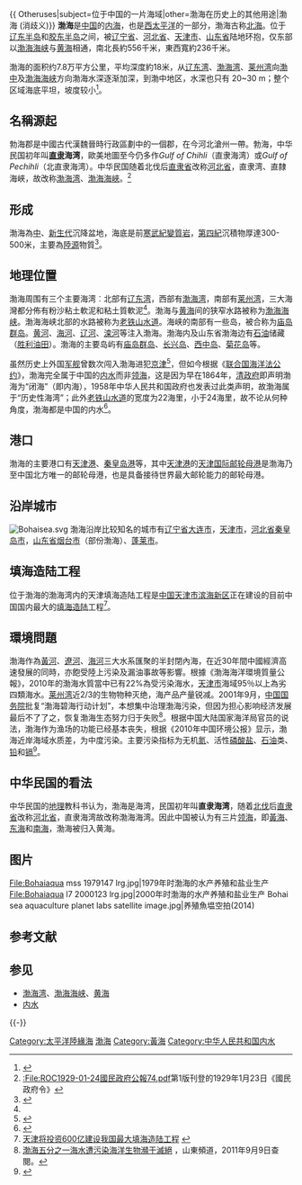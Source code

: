 {{不是|勃海郡}}
{{ Otheruses|subject=位于中国的一片海域|other=渤海在历史上的其他用途|渤海 (消歧义)}}
{{Infobox body of water
| name=渤海
| image=[[File:Locatie_Bohaizee.PNG|300px]]
| area=78000平方公里
| max-depth=70米
| oceans=[[太平洋|太平洋]]
| location={{PRC}}
| catchment=[[辽东湾|辽东湾]]、[[渤海湾|渤海湾]]、[[莱州湾|莱州湾]]
}}
{{Chinese
|pic=Bohaiseamap2.png
|piccap=
|c=
|s=渤海
|t=渤海
|p=Bó Hǎi
|w=Po-hai
|poj=Pu̍t-hái
|showflag=p
}} 
'''渤海'''是[[中国|中国]]的[[内海|内海]]，也是[[西太平洋|西太平洋]]的一部分，渤海古称[[渤海|北海]]。位于[[辽东半岛|辽东半岛]]和[[胶东半岛|胶东半岛]]之间，被[[辽宁省|辽宁省]]、[[河北省|河北省]]、[[天津市|天津市]]、[[山东省|山东省]]陆地环抱，仅东部以[[渤海海峡|渤海海峡]]与[[黄海|黄海]]相通，南北長約556千米，東西寬約236千米。

渤海的面积约7.8万平方公里，平均深度約18米，从[[辽东湾|辽东湾]]、[[渤海湾|渤海湾]]、[[莱州湾|莱州湾]]向[[渤中|渤中]]及[[渤海海峡|渤海海峡]]方向渤海水深逐渐加深，到渤中地区，水深也只有 20~30 m；整个区域海底平坦，坡度较小<ref>{{cite journal|author1=岳保静|coauthors=栾锡武|title=近 20 年来渤海南部水深变化|journal=海洋地质与第四纪地质|date=2010年6月|volume=第 30 卷|issue=第 3 期|pages=15|url=http://dept.qdio.cas.cn/dizhi/lunwen/201105/P020110526380786086564.pdf|accessdate=2016-09-08|archive-date=2021-04-10|archive-url=https://web.archive.org/web/20210410144610/http://dept.qdio.cas.cn/dizhi/lunwen/201105/P020110526380786086564.pdf|dead-url=no}}</ref>。

== 名稱源起 ==
勃海郡是中國古代漢魏晉時行政區劃中的一個郡，在今河北滄州一帶。勃海，中华民国初年叫'''[[直隶|直隶]]海湾'''，歐美地圖至今仍多作''Gulf of Chihli''（直隶海湾）或''Gulf of Pechihli''（北直隶海湾）。中华民国随着北伐后[[直隶省|直隶省]]改称[[河北省|河北省]]，直隶湾、直隸海峽，故改称[[渤海湾|渤海湾]]、[[渤海海峽|渤海海峽]]。<ref>[[:File:ROC1929-01-24國民政府公報74.pdf|:File:ROC1929-01-24國民政府公報74.pdf]]第1版刊登的1929年1月23日《國民政府令》</ref>

== 形成 ==
渤海為[[中生代|中]]、[[新生代|新生代]]沉降盆地，海底是前[[寒武紀|寒武紀]][[變質岩|變質岩]]，[[第四紀|第四紀]]沉積物厚達300-500米，主要為[[陸源|陸源]]物質<ref name="國家地理">{{cite book|title=《中國國家地理精華》|year=2007年|location=吉林出版集團有限公司|isbn=9787807206309|pages=p.11}}</ref>。

== 地理位置 ==
渤海周围有三个主要海湾︰北部有[[辽东湾|辽东湾]]，西部有[[渤海湾|渤海湾]]，南部有[[莱州湾|莱州湾]]，三大海灣都分佈有粉沙粘土軟泥和粘土質軟泥<ref name="國家地理" />。渤海与[[黄海|黄海]]间的狭窄水路被称为[[渤海海峡|渤海海峡]]。渤海海峡北部的水路被称为[[老铁山水道|老铁山水道]]。海峡的南部有一些岛，被合称为[[庙岛群岛|庙岛群岛]]。[[黄河|黄河]]、[[海河|海河]]、[[辽河|辽河]]、[[滦河|滦河]]等注入渤海。渤海内及山东省渤海边有[[石油|石油]]储藏（[[胜利油田|胜利油田]]）。渤海的主要岛屿有[[庙岛群岛|庙岛群岛]]、[[长兴岛_(大连)|长兴岛]]、[[西中岛|西中岛]]、[[菊花岛|菊花岛]]等。

虽然历史上外国[[军舰|军舰]]曾数次闯入渤海进犯[[京津|京津]]<ref>{{cite web |title=这个群岛的存在 让渤海完全成为中国的内水领土 |url=http://www.yidianzixun.com/0KLsjGEJ |access-date=2021-06-12 |archive-date=2021-11-13 |archive-url=https://web.archive.org/web/20211113204635/http://www.yidianzixun.com/0KLsjGEJ |dead-url=no }}</ref>，但如今根据《[[联合国海洋法公约|联合国海洋法公约]]》，渤海完全属于中国的[[内水|内水]]而非[[领海|领海]]，这是因为早在1864年，[[清政府|清政府]]即声明渤海为“闭海”（即内海），1958年中华人民共和国政府也发表过此类声明，故渤海属于“历史性海湾”；此外[[老铁山水道|老铁山水道]]的宽度为22海里，小于24海里，故不论从何种角度，渤海都是中国的内水<ref>{{cite web |title=第二节 内海水 |url=http://www.raduga.com.cn/skwx_eypt/LiteratureReading.aspx?ID=411204 |access-date=2021-06-12 |archive-date=2021-09-04 |archive-url=https://web.archive.org/web/20210904060841/http://www.raduga.com.cn/skwx_eypt/LiteratureReading.aspx?ID=411204 |dead-url=no }}</ref>。

== 港口 ==
渤海的主要港口有[[天津港|天津港]]、[[秦皇岛港|秦皇岛港]]等，其中[[天津港|天津港]]的[[天津国际邮轮母港|天津国际邮轮母港]]是渤海乃至中国北方唯一的邮轮母港，也是具备接待世界最大邮轮能力的邮轮母港。

== 沿岸城市 ==
[[File:Bohaisea.svg|thumb]]
渤海沿岸比较知名的城市有[[辽宁省|辽宁省]][[大连市|大连市]]，[[天津市|天津市]]，[[河北省|河北省]][[秦皇岛市|秦皇岛市]]，[[山东省|山东省]][[烟台市|烟台市]]（部份渤海）、[[蓬莱市|蓬莱市]]。

== 填海造陆工程 ==
{{main|天津填海造陆工程}}
位于渤海的渤海湾内的天津填海造陆工程是[[中国|中国]][[天津市|天津市]][[滨海新区|滨海新区]]正在建设的目前中国国内最大的[[填海造陆|填海造陆]]工程<ref>[http://news.enorth.com.cn/system/2008/02/29/002897899.shtml 天津将投资600亿建设我国最大填海造陆工程] {{webarchive|url=https://web.archive.org/web/20140221104720/http://news.enorth.com.cn/system/2008/02/29/002897899.shtml |date=2014-02-21 }}</ref>。

== 環境問題 ==
渤海作為[[黃河|黃河]]、[[遼河|遼河]]、[[海河|海河]]三大水系匯聚的半封閉內海，在近30年間中國經濟高速發展的同時，亦飽受陸上污染及漏油事故等影響。根據《渤海海洋環境質量公報》，2010年的渤海水質當中已有22%為受污染海水，[[天津市|天津市]]海域95％以上為劣四類海水。[[莱州湾|莱州湾]]近2/3的生物物种灭绝，海产品产量锐减。2001年9月，[[中华人民共和国国务院|中国国务院]]批复“渤海碧海行动计划”，本想集中治理渤海污染，但因为担心影响经济发展最后不了了之，恢复渤海生态努力归于失败<ref name="pollution22">[http://www.sd.xinhuanet.com/news/2011-09/08/content_23646858.htm 渤海五分之一海水遭污染海洋生物瀕于滅絕] {{webarchive|url=https://web.archive.org/web/20120813034603/http://www.sd.xinhuanet.com/news/2011-09/08/content_23646858.htm |date=2012-08-13 }}，山東頻道，2011年9月9日查閱。</ref>。根据中国大陆国家海洋局官员的说法，渤海作为渔场的功能已经基本丧失，根据《2010年中国环境公报》显示，渤海近岸海域水质差，为中度污染。主要污染指标为无机[[氮|氮]]、活性[[磷酸盐|磷酸盐]]、[[石油|石油]]类、[[铅|铅]]和[[镉|镉]]<ref>{{Cite web |url=http://business.sohu.com/20111024/n323195071.shtml |title=国家海洋局官员称渤海作为渔场功能已基本丧失 |access-date=2012-03-11 |archive-date=2021-04-17 |archive-url=https://web.archive.org/web/20210417025317/https://business.sohu.com/20111024/n323195071.shtml |dead-url=no }}</ref>。

== 中华民国的看法 ==
中华民国的[[地理|地理]]教科书认为，渤海是海湾，民国初年叫'''直隶海湾'''，随着[[北伐|北伐]]后[[直隶省|直隶省]]改称[[河北省|河北省]]，直隶海湾故改称渤海海湾。因此中国被认为有三片[[领海|领海]]，即[[黃海|黃海]]、[[东海|东海]]和[[南海|南海]]，渤海被归入黄海。

== 图片 ==

<gallery>
File:Bohaiaqua mss 1979147 lrg.jpg|1979年时渤海的水产养殖和盐业生产
File:Bohaiaqua l7 2000123 lrg.jpg|2000年时渤海的水产养殖和盐业生产
Bohai sea aquaculture planet labs satellite image.jpg|养殖魚塭空拍(2014)
</gallery>

== 参考文献 ==
{{Reflist|2}}

== 参见 ==
{{commonscat|Bohai Sea}}
* [[渤海湾|渤海湾]]、[[渤海海峡|渤海海峡]]、[[黄海|黄海]]
* [[内水|内水]]

{{-}}
{{中国海洋}}
{{List of seas}}
{{China topics}}
{{Shandong topics}}
{{DEFAULTSORT:Bohai}}
[[Category:太平洋陸緣海|Category:太平洋陸緣海]]
[[Category:渤海|]]
[[Category:黃海|Category:黃海]]
[[Category:中华人民共和国内水|Category:中华人民共和国内水]]